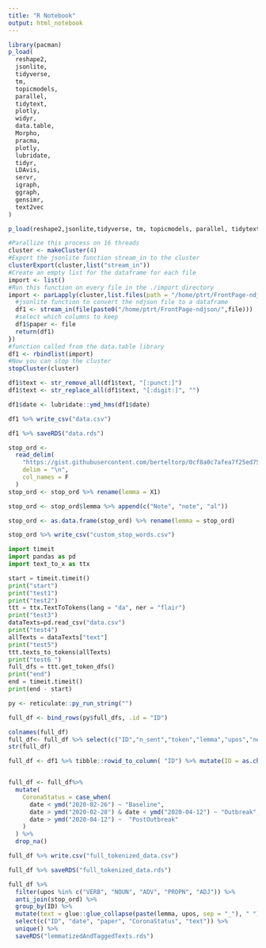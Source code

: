 ```yaml
---
title: "R Notebook"
output: html_notebook
---
```


```r
library(pacman)
p_load(
  reshape2,
  jsonlite,
  tidyverse,
  tm,
  topicmodels,
  parallel,
  tidytext,
  plotly,
  widyr,
  data.table,
  Morpho,
  pracma,
  plotly,
  lubridate,
  tidyr,
  LDAvis,
  servr,
  igraph,
  ggraph,
  gensimr,
  text2vec
)

p_load(reshape2,jsonlite,tidyverse, tm, topicmodels, parallel, tidytext, plotly, widyr,data.table)


```


```r

#Parallize this process on 16 threads
cluster <- makeCluster(4)
#Export the jsonlite function stream_in to the cluster
clusterExport(cluster,list("stream_in"))
#Create an empty list for the dataframe for each file
import <- list()
#Run this function on every file in the ./import directory
import <- parLapply(cluster,list.files(path = "/home/ptrt/FrontPage-ndjson/"),function(file) {
  #jsonlite function to convert the ndjson file to a dataframe
  df1 <- stream_in(file(paste0("/home/ptrt/FrontPage-ndjson/",file)))
  #select which columns to keep
  df1$paper <- file
  return(df1)
})
#function called from the data.table library
df1 <- rbindlist(import)
#Now you can stop the cluster
stopCluster(cluster)

df1$text <- str_remove_all(df1$text, "[:punct:]")
df1$text <- str_replace_all(df1$text, "[:digit:]", "")

df1$date <- lubridate::ymd_hms(df1$date)

df1 %>% write_csv("data.csv")

df1 %>% saveRDS("data.rds")


```

```r
stop_ord <-
  read_delim(
    "https://gist.githubusercontent.com/berteltorp/0cf8a0c7afea7f25ed754f24cfc2467b/raw/305d8e3930cc419e909d49d4b489c9773f75b2d6/stopord.txt",
    delim = "\n",
    col_names = F
  )
stop_ord <- stop_ord %>% rename(lemma = X1)

stop_ord <- stop_ord$lemma %>% append(c("Note", "note", "al"))

stop_ord <- as.data.frame(stop_ord) %>% rename(lemma = stop_ord)

stop_ord %>% write_csv("custom_stop_words.csv")
```


```python
import timeit
import pandas as pd
import text_to_x as ttx

start = timeit.timeit()
print("start")
print("test1")
print("test2")
ttt = ttx.TextToTokens(lang = "da", ner = "flair")
print("test3")
dataTexts=pd.read_csv("data.csv")
print("test4")
allTexts = dataTexts["text"]
print("test5")
ttt.texts_to_tokens(allTexts)
print("test6 ")
full_dfs = ttt.get_token_dfs()
print("end")
end = timeit.timeit()
print(end - start)
```

```r
py <- reticulate::py_run_string("")

full_df <- bind_rows(py$full_dfs, .id = "ID")

colnames(full_df)
full_df<- full_df %>% select(c("ID","n_sent","token","lemma","upos","ner"))
str(full_df)

full_df <- df1 %>% tibble::rowid_to_column( "ID") %>% mutate(ID = as.character(ID))%>% select(c("ID","paper"), "date") %>%  merge(full_df, by = "ID")


full_df <- full_df%>%
  mutate(
    CoronaStatus = case_when(
      date < ymd("2020-02-26") ~ "Baseline",
      date > ymd("2020-02-28") & date < ymd("2020-04-12") ~ "Outbreak",
      date > ymd("2020-04-12") ~  "PostOutbreak"
    )
  ) %>% 
  drop_na()

full_df %>% write.csv("full_tokenized_data.csv")

full_df %>% saveRDS("full_tokenized_data.rds")

```

```r

full_df %>%
  filter(upos %in% c("VERB", "NOUN", "ADV", "PROPN", "ADJ")) %>%
  anti_join(stop_ord) %>%
  group_by(ID) %>%
  mutate(text = glue::glue_collapse(paste(lemma, upos, sep = "_"), " ")) %>%
  select(c("ID", "date", "paper", "CoronaStatus", "text")) %>%
  unique() %>%
  saveRDS("lemmatizedAndTaggedTexts.rds")

```
